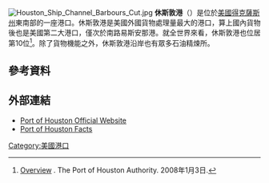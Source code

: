 [[File:Houston_Ship_Channel_Barbours_Cut.jpg|thumb]]
'''休斯敦港'''（{{lang-en|Port of Houston}}）是位於[[美國|美國]][[得克薩斯州|得克薩斯州]]東南部的一座港口。休斯敦港是美國外國貨物處理量最大的港口，算上國內貨物後也是美國第二大港口，僅次於南路易斯安那港。就全世界來看，休斯敦港也位居第10位<ref>[http://www.portofhouston.com/geninfo/overview1.html Overview] {{Wayback|url=http://www.portofhouston.com/geninfo/overview1.html |date=20080509141210 }}. The Port of Houston Authority. 2008年1月3日.</ref>。除了貨物機能之外，休斯敦港沿岸也有眾多石油精煉所。
==參考資料==
{{reflist}}
==外部連結==
*[https://web.archive.org/web/20140326170717/http://www.portofhouston.com/ Port of Houston Official Website]
*[http://commercialcartagehou.com/containers_port_of_houston.htm Port of Houston Facts] {{Wayback|url=http://commercialcartagehou.com/containers_port_of_houston.htm |date=20080829165415 }}
[[Category:美國港口|Category:美國港口]]